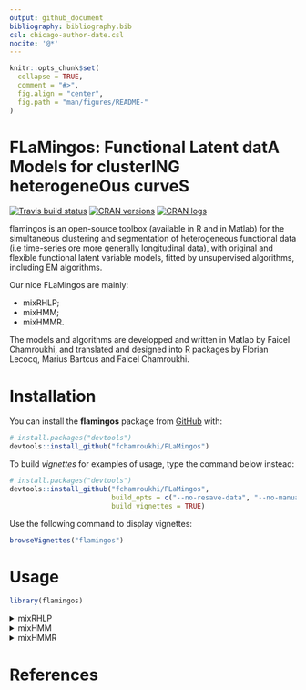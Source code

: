 ```yaml
---
output: github_document
bibliography: bibliography.bib
csl: chicago-author-date.csl
nocite: '@*'
---
```


<!-- README.md is generated from README.Rmd. Please edit that file -->

```r
knitr::opts_chunk$set(
  collapse = TRUE,
  comment = "#>",
  fig.align = "center",
  fig.path = "man/figures/README-"
)
```

# **FLaMingos**: **F**unctional **L**atent dat**A** **M**odels for cluster**ING** heterogene**O**us curve**S**

<!-- badges: start -->
[![Travis build status](https://travis-ci.org/fchamroukhi/FLaMingos.svg?branch=master)](https://travis-ci.org/fchamroukhi/FLaMingos)
[![CRAN versions](https://www.r-pkg.org/badges/version/flamingos)](https://cran.r-project.org/web/packages/flamingos/index.html)
[![CRAN logs](https://cranlogs.r-pkg.org/badges/flamingos)](https://cran.rstudio.com/web/packages/flamingos/index.html)
<!-- badges: end -->

flamingos is an open-source toolbox (available in R and in Matlab) for the 
simultaneous clustering and segmentation of heterogeneous functional data (i.e
time-series ore more generally longitudinal data), with original and flexible
functional latent variable models, fitted by unsupervised algorithms, 
including EM algorithms.

Our nice FLaMingos are mainly:

* mixRHLP;
* mixHMM;
* mixHMMR.

The models and algorithms are developped and written in Matlab by Faicel 
Chamroukhi, and translated and designed into R packages by Florian Lecocq, 
Marius Bartcus and Faicel Chamroukhi.

# Installation

You can install the **flamingos** package from [GitHub](https://github.com/fchamroukhi/FLaMingos) with:

```r
# install.packages("devtools")
devtools::install_github("fchamroukhi/FLaMingos")
```

To build *vignettes* for examples of usage, type the command below instead:

```r
# install.packages("devtools")
devtools::install_github("fchamroukhi/FLaMingos", 
                         build_opts = c("--no-resave-data", "--no-manual"), 
                         build_vignettes = TRUE)
```

Use the following command to display vignettes:

```r
browseVignettes("flamingos")
```

# Usage

```r
library(flamingos)
```

<details>
  <summary>mixRHLP</summary>

```r
data("toydataset")
x <- toydataset$x
Y <- t(toydataset[,2:ncol(toydataset)])

K <- 3 # Number of clusters
R <- 3 # Number of regimes (polynomial regression components)
p <- 1 # Degree of the polynomials
q <- 1 # Order of the logistic regression (by default 1 for contiguous segmentation)
variance_type <- "heteroskedastic" # "heteroskedastic" or "homoskedastic" model

n_tries <- 1
max_iter <- 1000
threshold <- 1e-5
verbose <- TRUE
verbose_IRLS <- FALSE
init_kmeans <- TRUE

mixrhlp <- emMixRHLP(X = x, Y = Y, K, R, p, q, variance_type, init_kmeans, 
                     n_tries, max_iter, threshold, verbose, verbose_IRLS)

mixrhlp$summary()

mixrhlp$plot()
```

</details>

<details>
  <summary>mixHMM</summary>

```r
data("toydataset")
Y <- t(toydataset[,2:ncol(toydataset)])

K <- 3 # Number of clusters
R <- 3 # Number of regimes (HMM states)
variance_type <- "heteroskedastic" # "heteroskedastic" or "homoskedastic" model

ordered_states <- TRUE
n_tries <- 1
max_iter <- 1000
init_kmeans <- TRUE
threshold <- 1e-6
verbose <- TRUE

mixhmm <- emMixHMM(Y = Y, K, R, variance_type, ordered_states, init_kmeans, 
                   n_tries, max_iter, threshold, verbose)

mixhmm$summary()

mixhmm$plot()
```

</details>

<details>
  <summary>mixHMMR</summary>
  
```r
data("toydataset")
x <- toydataset$x
Y <- t(toydataset[,2:ncol(toydataset)])

K <- 3 # Number of clusters
R <- 3 # Number of regimes/states
p <- 1 # Degree of the polynomial regression
variance_type <- "heteroskedastic" # "heteroskedastic" or "homoskedastic" model

ordered_states <- TRUE
n_tries <- 1
max_iter <- 1000
init_kmeans <- TRUE
threshold <- 1e-6
verbose <- TRUE

mixhmmr <- emMixHMMR(X = x, Y = Y, K, R, p, variance_type, ordered_states, 
                     init_kmeans, n_tries, max_iter, threshold, verbose)

mixhmmr$summary()

mixhmmr$plot()
```

</details>

# References
